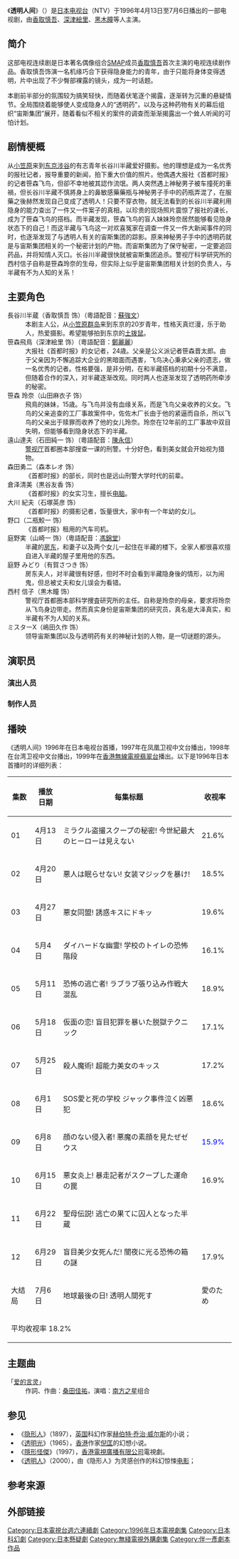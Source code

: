 {{電視節目資訊框
| 顏色       = 
| 名稱       = 透明人间
| 類型       = [[日本電視劇|日本電視劇]]
| 編劇       = [[伴一彦|伴一彦]]
| 導演       = [[吉野洋|吉野洋]]<br />[[猪股隆一|猪股隆一]]<br />[[古贺伦明|古贺伦明]]
| 演出       = [[香取慎吾|香取慎吾]]<br/>[[深津絵里|深津絵里]]<br/>[[黑木瞳|黑木瞳]]<br/>[[山田麻衣子|山田麻衣子]]<br/>[[森本治行|森本治行]]
| 字幕       =  
| 主題曲     = 
| 片頭曲     = 
| 片尾曲     = 
| 作曲       = 
| 國家       = {{JPN}}
| 集數       = 13
| 每集列表   = 
| 執行製片   = 
| 製片人     =  佐藤敦
| 監製       = 
| 副製片人   = 
| 共同製片人 = 
| 年份       = 1996年
| 每集長     = 60分鐘
| 电视台     = [[日本電視台|日本電視台]]
| 首播国家   = {{JPN}}
| 制作公司   = [[日本電視台|日本電視台]]
| 視訊制式   = 
| 首播國家   = [[日本|日本]]
| 首播地區   = 
| 製作公司   =
| 影視公司   =
| 開始       = 1996年4月13日
| 結束       = 1996年7月6日
| 官方網站   = 
| imdb_id   =
| tv_com_id = 
}}
《'''透明人间'''》（{{lang-ja|透明人間}}）是[[日本电视台|日本电视台]]（NTV）于1996年4月13日至7月6日播出的一部电视剧，由[[香取慎吾|香取慎吾]]、[[深津絵里|深津絵里]]、[[黑木瞳|黑木瞳]]等人主演。

==简介==
这部电视连续剧是日本著名偶像组合[[SMAP|SMAP]]成员[[香取慎吾|香取慎吾]]首次主演的电视连续剧作品。香取慎吾饰演一名机缘巧合下获得隐身能力的青年，由于只能将身体变得透明，片中出现了不少臀部裸露的镜头，成为一时话题。

本剧前半部分的氛围较为搞笑轻快，而随着伏笔逐个揭露，逐渐转为沉重的悬疑情节。全局围绕着能够使人变成隐身人的“透明药”，以及与这种药物有关的幕后组织“宙斯集团”展开，随着看似不相关的案件的调查而渐渐揭露出一个耸人听闻的可怕计划。

==剧情梗概==
从[[小笠原|小笠原]]来到[[东京|东京]][[涉谷|涉谷]]的有志青年长谷川半藏爱好摄影。他的理想是成为一名优秀的报社记者，报导重要的新闻，拍下重大价值的照片。他偶遇大报社《首都时报》的记者笹森飞鸟，但卻不幸地被其認作流氓。两人突然遇上神秘男子被车撞死的車禍，但长谷川半藏不慎將身上的鼻敏感藥藥瓶与神秘男子手中的药瓶弄混了，在服藥之後赫然发现自己变成了透明人！只要不穿衣物，就无法看到的长谷川半藏利用隐身的能力查出了一件又一件案子的真相，以珍贵的现场照片震惊了报社的课长，成为了笹森飞鸟的搭档。而半藏发现，笹森飞鸟的盲人妹妹玲奈居然能够看见隐身状态下的自己！而这半藏与飞鸟这一对欢喜冤家在调查一件又一件大新闻事件的同时，也逐渐发现了与透明人有关的宙斯集团的踪影。原来神秘男子手中的透明药就是与宙斯集团相关的一个秘密计划的产物。而宙斯集团为了保守秘密，一定要追回药品，并将知情人灭口。长谷川半藏很快就被宙斯集团追杀。警视厅科学研究所的西村信子自称是笹森玲奈的生母，但实际上似乎是宙斯集团相关计划的负责人，与半藏有不为人知的关系！

==主要角色==
; 長谷川半蔵（香取慎吾 饰）（粵語配音：[[蘇強文|蘇強文]]）
:本剧主人公，从[[小笠原群岛|小笠原群岛]]来到东京的20岁青年，性格天真烂漫，乐于助人，热爱摄影。希望能够拍到东京的[[土拨鼠|土拨鼠]]。
; 笹森飛鳥（深津絵里 饰）（粵語配音：[[鄭麗麗|鄭麗麗]]）
:大报社《首都时报》的女记者，24歳。父亲是公义派记者笹森晋太郎。由于父亲因为不懈追踪大企业的黑暗面而遇害，飞鸟决心秉承父亲的遗志，做一名优秀的记者。性格要强，是非分明，在和半藏搭档的初期十分不满意，但随着合作的深入，对半藏逐渐改观。同时两人也逐渐发现了透明药所牵涉的秘密。
; 笹森 玲奈（山田麻衣子 饰）
: 飛鳥的妹妹，15歳。与飞鸟并没有血缘关系，而是飞鸟父亲收养的义女。飞鸟的父亲追查的工厂事故案件中，佐佐木厂长由于他的紧逼而自杀，所以飞鸟的父亲出于赎罪而收养了他的女儿玲奈。玲奈在12年前的工厂事故中双目失明，但能够看到隐身状态下的半藏。
; 遠山達夫（石田純一 饰）（粵語配音：[[陳永信|陳永信]]）
: [[警视厅|警视厅]]首都圈本部搜查一课的刑警。十分好色，看到美女就会开始视为猎物。
; 森田勇二（森本レオ 饰）
: 《首都时报》的部长，同时也是远山刑警大学时代的前辈。
; 倉泽清美（黒谷友香 饰）
: 《首都时报》的女实习生，擅长[[电脑|电脑]]。
; 大川 紀夫（石塚英彦 饰）
: 《首都时报》的摄影记者，饭量很大，家中有一个年幼的女儿。
; 野口（二瓶鮫一 饰）
: 《首都时报》租用的汽车司机。
; 庭野実（山崎一 饰）（粵語配音：[[馮錦堂|馮錦堂]]）
: 半藏的[[房东|房东]]，和妻子以及两个女儿一起住在半藏的楼下。全家人都很喜欢擅自进入半藏的屋子里用他的东西。
; 庭野 みどり（有賀さつき 饰）
: 房东夫人，对半藏很有好感，但时不时会看到半藏隐身後的情形，以为闹鬼，但总被丈夫和女儿误会为看错。 
; 西村 信子（黒木瞳 饰）
: 警视厅首都圏本部科学捜査研究所的主任。自称是玲奈的母亲，要求将玲奈从飞鸟身边带走。然而真实身份是宙斯集团的研究员，真名是大泽真实，和半藏有不为人知的关系。
; ミスターX（嶋田久作 饰）
: 领导宙斯集团以及与透明药有关的神秘计划的人物，是一切谜题的源头。

==演职员==
===演出人员===

===制作人员===

== 播映 ==
《透明人间》1996年在日本电视台首播，1997年在凤凰卫视中文台播出，1998年在台湾卫视中文台播出，1999年在[[香港無線電視|香港無線電視]][[翡翠台|翡翠台]]播出。以下是1996年日本首播时的详细列表：
{| class="wikitable" style="text-align:center"
|-
!集数!!播放日期!!每集标题!!收视率
|-
|01||4月13日||ミラクル盗撮スクープの秘密! 今世紀最大のヒーローは見えない||21.6%
|-
|02||4月20日||悪人は眠らせない! 女装マジックを暴け!||18.5%
|-
|03||4月27日||悪女同盟! 誘惑キスにドキッ||19.6%
|-
|04||5月4日||ダイハードな幽霊! 学校のトイレの恐怖階段||16.1%
|-
|05||5月11日||恐怖の逃亡者! ラブラブ張り込み作戦大混乱||18.9%
|-
|06||5月18日||仮面の恋! 盲目犯罪を暴いた脱獄テクニック||17.1%
|-
|07||5月25日||殺人魔術! 超能力美女のキッス||17.2%
|-
|08||6月1日||SOS愛と死の学校 ジャック事件泣く凶悪犯||18.6%
|-
|09||6月8日||顔のない侵入者! 悪魔の素顔を見たぜゼウス||<font color="blue">15.9%</font>
|- 
|10||6月15日||悪女炎上! 暴走記者がスクープした運命の罠||16.9%
|- 
|11||6月22日||聖母伝説! 逃亡の果てに囚人となった半蔵!!||<font color="blue">15.9%</font>
|-
|12||6月29日||盲目美少女死んだ! 闇夜に光る恐怖の箱の謎||17.9%
|-
|大结局||7月6日||地球最後の日! 透明人間死す!! 愛のため||<font color="red">22.9%</font>
|-
!colspan="6"|平均收视率 18.2% 
|}

== 主题曲 ==
; 「[[愛的言靈_～Spiritual_Message|爱的言灵]]」
: 作詞、作曲：[[桑田佳祐|桑田佳祐]]，演唱：[[南方之星|南方之星]]组合

==参见==
*《[[隐形人|隐形人]]》（1897），[[英国|英国]]科幻作家[[赫伯特·乔治·威尔斯|赫伯特·乔治·威尔斯]]的小说；
*《[[透明光|透明光]]》（1965），[[香港|香港]]作家[[倪匡|倪匡]]的幻想小说。
*《[[隱形怪傑|隱形怪傑]]》（1997），[[香港|香港]][[電視廣播有限公司|電視廣播有限公司]]電視劇。
*《[[透明人|透明人]]》（2000），由《隐形人》为灵感创作的科幻惊悚[[电影|电影]]；

==参考来源==

==外部链接==
{{日本電視台週六連續劇}}
[[Category:日本電視台週六連續劇|Category:日本電視台週六連續劇]]
[[Category:1996年日本電視劇集|Category:1996年日本電視劇集]]
[[Category:日本科幻劇|Category:日本科幻劇]]
[[Category:日本懸疑劇|Category:日本懸疑劇]]
[[Category:無綫電視外購劇集|Category:無綫電視外購劇集]]
[[Category:伴一彥劇本作品|Category:伴一彥劇本作品]]
